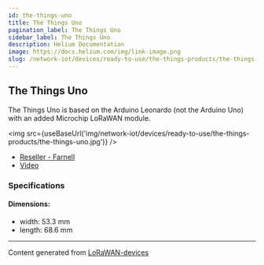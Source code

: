 ```yaml
---
id: the-things-uno
title: The Things Uno
pagination_label: The Things Uno
sidebar_label: The Things Uno
description: Helium Documentation
image: https://docs.helium.com/img/link-image.png
slug: /network-iot/devices/ready-to-use/the-things-products/the-things-uno
---
```



## The Things Uno

The Things Uno is based on the Arduino Leonardo (not the Arduino Uno) with an added Microchip
LoRaWAN module.

<img
  src={useBaseUrl('img/network-iot/devices/ready-to-use/the-things-products/the-things-uno.jpg')}
/>

- [Reseller - Farnell](https://de.farnell.com/the-things-network/ttn-un-868/the-things-uno-eu/dp/2675815)
- [Video](https://www.youtube.com/watch?v=28Fh5OF8ev0)

### Specifications

#### Dimensions:

- width: 53.3 mm
- length: 68.6 mm

---

Content generated from [LoRaWAN-devices](https://github.com/TheThingsNetwork/lorawan-devices)
